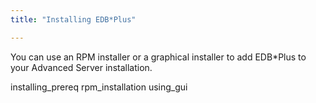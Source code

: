 ```yaml
---
title: "Installing EDB*Plus"

---
```


You can use an RPM installer or a graphical installer to add EDB*Plus to your Advanced Server installation.

<div id="installing_edb_plus" class="registered_link"></div>

<div class="toctree" maxdepth="3">

installing_prereq rpm_installation using_gui

</div>